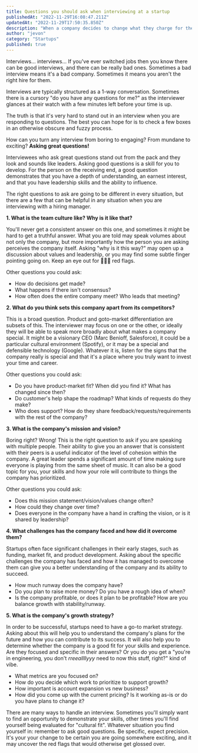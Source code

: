```yaml
---
title: Questions you should ask when interviewing at a startup
publishedAt: "2022-11-29T16:08:47.211Z"
updatedAt: "2022-11-29T17:50:35.850Z"
description: "When a company decides to change what they charge for their services, there are many ways they can go about this. One popular option is to grandfather in the old price for one or more years for anyone who was subscribed before the new price went into effect."
author: "jevon"
category: "Startups"
published: true
---
```


Interviews... interviews... If you've ever switched jobs then you know there can be good interviews, and there can be really bad ones. Sometimes a bad interview means it's a bad company. Sometimes it means you aren't the right hire for them.

Interviews are typically structured as a 1-way conversation. Sometimes there is a cursory "do you have any questions for me?" as the interviewer glances at their watch with a few minutes left before your time is up.

The truth is that it's very hard to stand out in an interview when you are responding to questions. The best you can hope for is to check a few boxes in an otherwise obscure and fuzzy process.

How can you turn any interview from boring to engaging? From mundane to exciting? **Asking great questions!**

Interviewees who ask great questions stand out from the pack and they look and sounds like leaders. Asking good questions is a skill for you to develop. For the person on the receiving end, a good question demonstrates that you have a depth of understanding, an earnest interest, and that you have leadership skills and the ability to influence.

The right questions to ask are going to be different in every situation, but there are a few that can be helpful in any situation when you are interviewing with a hiring manager.

**1. What is the team culture like? Why is it like that?**

You'll never get a consistent answer on this one, and sometimes it might be hard to get a truthful answer. What you are told may speak volumes about not only the company, but more importantly how the person you are asking perceives the company itself. Asking "why is it this way?" may open up a discussion about values and leadership, or you may find some subtle finger pointing going on. Keep an eye out for 🚩🚩🚩 red flags.

Other questions you could ask:

- How do decisions get made?
- What happens if there isn't consensus?
- How often does the entire company meet? Who leads that meeting?

**2. What do you think sets this company apart from its competitors?**

This is a broad question. Product and goto-market differentiation are subsets of this. The interviewer may focus on one or the other, or ideally they will be able to speak more broadly about what makes a company special. It might be a visionary CEO (Marc Benioff, Salesforce), it could be a particular cultural environment (Spotify), or it may be a special and defensible technology (Google). Whatever it is, listen for the signs that the company really is special and that it's a place where you truly want to invest your time and career.

Other questions you could ask:

- Do you have product-market fit? When did you find it? What has changed since then?
- Do customer's help shape the roadmap? What kinds of requests do they make?
- Who does support? How do they share feedback/requests/requirements with the rest of the company?

**3. What is the company's mission and vision?**

Boring right? Wrong! This is the right question to ask if you are speaking with multiple people. Their ability to give you an answer that is consistent with their peers is a useful indicator of the level of cohesion within the company. A great leader spends a significant amount of time making sure everyone is playing from the same sheet of music. It can also be a good topic for you, your skills and how your role will contribute to things the company has prioritized.

Other questions you could ask:

- Does this mission statement/vision/values change often?
- How could they change over time?
- Does everyone in the company have a hand in crafting the vision, or is it shared by leadership?

**4. What challenges has the company faced and how did it overcome them?**

Startups often face significant challenges in their early stages, such as funding, market fit, and product development. Asking about the specific challenges the company has faced and how it has managed to overcome them can give you a better understanding of the company and its ability to succeed.

- How much runway does the company have?
- Do you plan to raise more money? Do you have a rough idea of when?
- Is the company profitable, or does it plan to be profitable? How are you balance growth with stability/runway.

**5. What is the company's growth strategy?**

In order to be successful, startups need to have a go-to market strategy. Asking about this will help you to understand the company's plans for the future and how you can contribute to its success. It will also help you to determine whether the company is a good fit for your skills and experience. Are they focused and specific in their answers? Or you do you get a "you're in engineering, you don't _rreeallllyyy_ need to now this stuff, right?" kind of vibe.

- What metrics are you focused on?
- How do you decide which work to prioritize to support growth?
- How important is account expansion vs new business?
- How did you come up with the current pricing? Is it working as-is or do you have plans to change it?

There are many ways to handle an interview. Sometimes you'll simply want to find an opportunity to demonstrate your skills, other times you'll find yourself being evaluated for "cultural fit". Whatever situation you find yourself in: remember to ask good questions. Be specific, expect precision. It's your your change to be certain you are going somewhere exciting, and it may uncover the red flags that would otherwise get glossed over.
